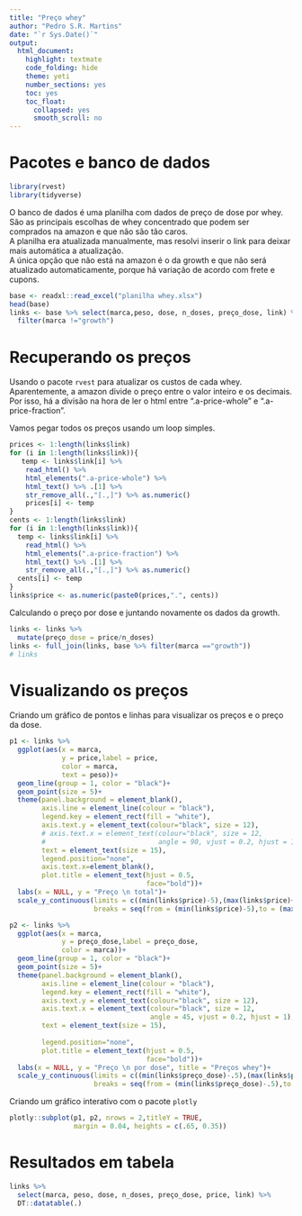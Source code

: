 ---
title: "Preço whey"
author: "Pedro S.R. Martins"
date: "`r Sys.Date()`"
output: 
  html_document:
    highlight: textmate
    code_folding: hide
    theme: yeti
    number_sections: yes
    toc: yes
    toc_float:
      collapsed: yes
      smooth_scroll: no
---

# Pacotes e banco de dados


```{r}
library(rvest)
library(tidyverse)
```

O banco de dados é uma planilha com dados de preço de dose por whey. São as principais escolhas de whey concentrado que podem ser comprados na amazon e que não são tão caros.  
A planilha era atualizada manualmente, mas resolvi inserir o link para deixar mais automática a atualização.  
A única opção que não está na amazon é o da growth e que não será atualizado automaticamente, porque há variação de acordo com frete e cupons.  

```{r}
base <- readxl::read_excel("planilha whey.xlsx")
head(base)
links <- base %>% select(marca,peso, dose, n_doses, preço_dose, link) %>% 
  filter(marca !="growth")
```



# Recuperando os preços

Usando o pacote `rvest` para atualizar os custos de cada whey. Aparentemente, a amazon divide o preço entre o valor inteiro e os decimais. Por isso, há a divisão na hora de ler o html entre ".a-price-whole" e ".a-price-fraction".  

Vamos pegar todos os preços usando um loop simples.

```{r}
prices <- 1:length(links$link)
for (i in 1:length(links$link)){
   temp <- links$link[i] %>% 
    read_html() %>% 
    html_elements(".a-price-whole") %>% 
    html_text() %>% .[1] %>% 
    str_remove_all(.,"[.,]") %>% as.numeric()
    prices[i] <- temp
}
cents <- 1:length(links$link)
for (i in 1:length(links$link)){
  temp <- links$link[i] %>% 
    read_html() %>% 
    html_elements(".a-price-fraction") %>% 
    html_text() %>% .[1] %>% 
    str_remove_all(.,"[.,]") %>% as.numeric()
  cents[i] <- temp
}
links$price <- as.numeric(paste0(prices,".", cents))

```

  
Calculando o preço por dose e juntando novamente os dados da growth.  
```{r}
links <- links %>% 
  mutate(preço_dose = price/n_doses)
links <- full_join(links, base %>% filter(marca =="growth"))
# links
```



# Visualizando os preços

Criando um gráfico de pontos e linhas para visualizar os preços e o preço da dose.  

  
```{r}
p1 <- links %>% 
  ggplot(aes(x = marca,
             y = price,label = price,
             color = marca, 
             text = peso))+
  geom_line(group = 1, color = "black")+
  geom_point(size = 5)+
  theme(panel.background = element_blank(), 
        axis.line = element_line(colour = "black"), 
        legend.key = element_rect(fill = "white"),
        axis.text.y = element_text(colour="black", size = 12), 
        # axis.text.x = element_text(colour="black", size = 12,
        #                            angle = 90, vjust = 0.2, hjust = 1),
        text = element_text(size = 15),
        legend.position="none",
        axis.text.x=element_blank(),
        plot.title = element_text(hjust = 0.5,
                                  face="bold"))+
  labs(x = NULL, y = "Preço \n total")+
  scale_y_continuous(limits = c((min(links$price)-5),(max(links$price)+5)),
                     breaks = seq(from = (min(links$price)-5),to = (max(links$price)+5), by = 15))

p2 <- links %>% 
  ggplot(aes(x = marca,
             y = preço_dose,label = preço_dose,
             color = marca))+
  geom_line(group = 1, color = "black")+
  geom_point(size = 5)+
  theme(panel.background = element_blank(), 
        axis.line = element_line(colour = "black"), 
        legend.key = element_rect(fill = "white"),
        axis.text.y = element_text(colour="black", size = 12), 
        axis.text.x = element_text(colour="black", size = 12,
                                   angle = 45, vjust = 0.2, hjust = 1),
        text = element_text(size = 15),
        
        legend.position="none",
        plot.title = element_text(hjust = 0.5,
                                  face="bold"))+
  labs(x = NULL, y = "Preço \n por dose", title = "Preços whey")+
  scale_y_continuous(limits = c((min(links$preço_dose)-.5),(max(links$preço_dose)+.5)),
                     breaks = seq(from = (min(links$preço_dose)-.5),to = (max(links$preço_dose)+.5), by = .5))
```



Criando um gráfico interativo com o pacote `plotly`


```{r heigth = 30}
plotly::subplot(p1, p2, nrows = 2,titleY = TRUE,
                margin = 0.04, heights = c(.65, 0.35))
```


# Resultados em tabela

```{r}
links %>% 
  select(marca, peso, dose, n_doses, preço_dose, price, link) %>% 
  DT::datatable(.)
```



